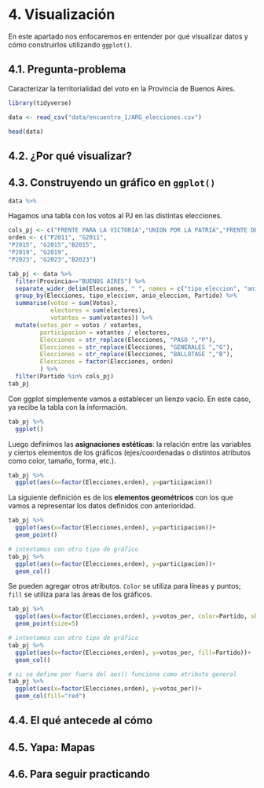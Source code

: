 # 4. Visualización

En este apartado nos enfocaremos en entender por qué visualizar datos y cómo construirlos utilizando `ggplot()`. 

## 4.1. Pregunta-problema

Caracterizar la territorialidad del voto en la Provincia de Buenos Aires. 

```r
library(tidyverse)

data <- read_csv("data/encuentro_1/ARG_elecciones.csv")

head(data)
```

## 4.2. ¿Por qué visualizar?

## 4.3. Construyendo un gráfico en `ggplot()`

```r
data %>% 

```


Hagamos una tabla con los votos al PJ en las distintas elecciones. 

```r
cols_pj <- c("FRENTE PARA LA VICTORIA","UNION POR LA PATRIA","FRENTE DE TODOS")
orden <- c("P2011", "G2011",
"P2015", "G2015","B2015",
"P2019", "G2019",
"P2023", "G2023","B2023")

tab_pj <- data %>% 
  filter(Provincia=="BUENOS AIRES") %>% 
  separate_wider_delim(Elecciones, " ", names = c("tipo_eleccion", "anio_eleccion"), cols_remove=FALSE) %>% 
  group_by(Elecciones, tipo_eleccion, anio_eleccion, Partido) %>% 
  summarise(votos = sum(Votos), 
            electores = sum(electores),
            votantes = sum(votantes)) %>% 
  mutate(votos_per = votos / votantes,
         participacion = votantes / electores,
         Elecciones = str_replace(Elecciones, "PASO ","P"),
         Elecciones = str_replace(Elecciones, "GENERALES ","G"),
         Elecciones = str_replace(Elecciones, "BALLOTAGE ","B"),
         Elecciones = factor(Elecciones, orden)
         ) %>% 
  filter(Partido %in% cols_pj)
tab_pj
```
Con ggplot simplemente vamos a establecer un lienzo vacío. En este caso, ya recibe la tabla con la información.
```r
tab_pj %>% 
  ggplot()
```
Luego definimos las **asignaciones estéticas**: la relación entre las variables y ciertos elementos de los gráficos (ejes/coordenadas o distintos atributos como color, tamaño, forma, etc.). 

```r
tab_pj %>% 
  ggplot(aes(x=factor(Elecciones,orden), y=participacion))
```

La siguiente definición es de los **elementos geométricos** con los que vamos a representar los datos definidos con anterioridad. 

```r
tab_pj %>% 
  ggplot(aes(x=factor(Elecciones,orden), y=participacion))+
  geom_point()

# intentamos con otro tipo de gráfico
tab_pj %>% 
  ggplot(aes(x=factor(Elecciones,orden), y=participacion))+
  geom_col()
```
Se pueden agregar otros atributos. `Color` se utiliza para líneas y puntos; `fill` se utiliza para las áreas de los gráficos. 

```r
tab_pj %>% 
  ggplot(aes(x=factor(Elecciones,orden), y=votos_per, color=Partido, shape=anio_eleccion))+
  geom_point(size=5)

# intentamos con otro tipo de gráfico
tab_pj %>% 
  ggplot(aes(x=factor(Elecciones,orden), y=votos_per, fill=Partido))+
  geom_col()

# si se define por fuera del aes() funciona como atributo general
tab_pj %>% 
  ggplot(aes(x=factor(Elecciones,orden), y=votos_per))+
  geom_col(fill="red")
```




## 4.4. El qué antecede al cómo

## 4.5. Yapa: Mapas

## 4.6. Para seguir practicando

